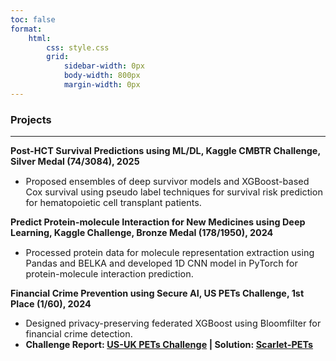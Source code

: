 ```yaml
---
toc: false
format:
    html:
        css: style.css
        grid:
            sidebar-width: 0px
            body-width: 800px
            margin-width: 0px
---
```


<style>
.project { font-size: 0.9rem !important; }
</style>

### Projects

---

:::: experience-container
::: project
**Post-HCT Survival Predictions using ML/DL, Kaggle CMBTR Challenge, Silver Medal (74/3084), 2025**

-   Proposed ensembles of deep survivor models and XGBoost-based Cox survival using pseudo label techniques for survival risk prediction for hematopoietic cell transplant patients.
:::
::::

:::: experience-container
::: project
**Predict Protein-molecule Interaction for New Medicines using Deep Learning, Kaggle Challenge, Bronze Medal (178/1950), 2024**

-   Processed protein data for molecule representation extraction using Pandas and BELKA and developed 1D CNN model in PyTorch for protein-molecule interaction prediction.
:::
::::

:::: experience-container
::: project
**Financial Crime Prevention using Secure AI, US PETs Challenge, 1st Place (1/60), 2024**

-   Designed privacy-preserving federated XGBoost using Bloomfilter for financial crime detection.
-   **Challenge Report: [US-UK PETs Challenge](https://www.nist.gov/itl/applied-cybersecurity/privacy-engineering/collaboration-space/challenges/us-uk-pets-prize){target="_blank"} \| Solution: [Scarlet-PETs](https://github.com/usnistgov/PrivacyEngCollabSpace/tree/master/tools/de-identification/Scarlet-PETs){target="_blank"}**
:::
::::